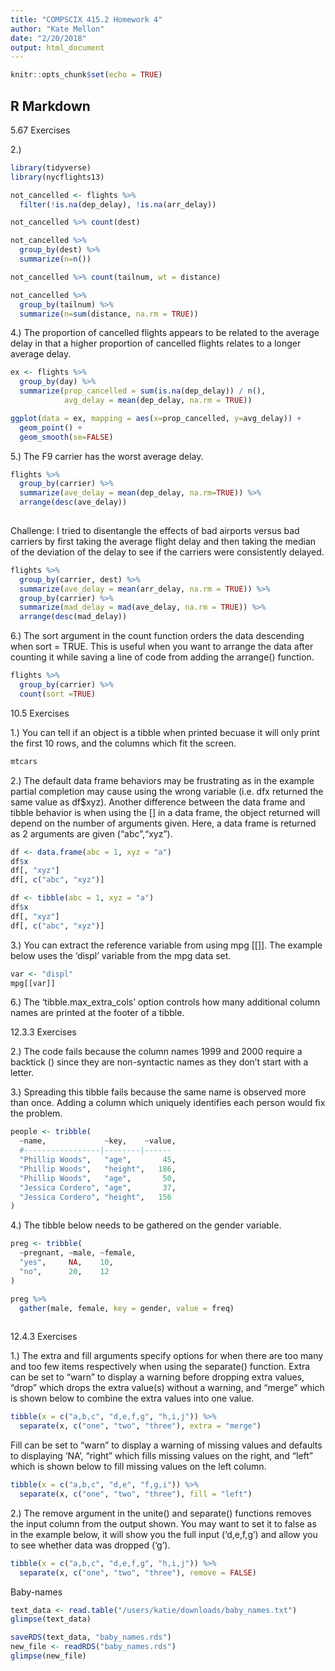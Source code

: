 ```yaml
---
title: "COMPSCIX 415.2 Homework 4"
author: "Kate Mellon"
date: "2/20/2018"
output: html_document
---
```


```r

knitr::opts_chunk$set(echo = TRUE)
```

## R Markdown

5.67 Exercises

2.) 

```r
library(tidyverse)
library(nycflights13)

not_cancelled <- flights %>% 
  filter(!is.na(dep_delay), !is.na(arr_delay))

not_cancelled %>% count(dest)

```

```r
not_cancelled %>% 
  group_by(dest) %>%
  summarize(n=n())
```

```r
not_cancelled %>% count(tailnum, wt = distance)

```

```r
not_cancelled %>% 
  group_by(tailnum) %>%
  summarize(n=sum(distance, na.rm = TRUE))
```


4.) The proportion of cancelled flights appears to be related to the average delay in that a higher proportion of cancelled flights relates to a longer average delay.

```r

ex <- flights %>%
  group_by(day) %>%
  summarize(prop_cancelled = sum(is.na(dep_delay)) / n(),
            avg_delay = mean(dep_delay, na.rm = TRUE))

ggplot(data = ex, mapping = aes(x=prop_cancelled, y=avg_delay)) +
  geom_point() +
  geom_smooth(se=FALSE)


```


5.) The F9 carrier has the worst average delay.

```r
flights %>% 
  group_by(carrier) %>% 
  summarize(ave_delay = mean(dep_delay, na.rm=TRUE)) %>%
  arrange(desc(ave_delay))
  
```

Challenge:
I tried to disentangle the effects of bad airports versus bad carriers by first taking the average flight delay and then taking the median of the deviation of the delay to see if the carriers were consistently delayed. 

```r
flights %>%
  group_by(carrier, dest) %>%
  summarize(ave_delay = mean(arr_delay, na.rm = TRUE)) %>%
  group_by(carrier) %>%
  summarize(mad_delay = mad(ave_delay, na.rm = TRUE)) %>%
  arrange(desc(mad_delay))
```


6.) The sort argument in the count function orders the data descending when sort = TRUE. This is useful when you want to arrange the data after counting it while saving a line of code from adding the arrange() function. 

```r
flights %>%
  group_by(carrier) %>%
  count(sort =TRUE)
```


10.5 Exercises

1.) You can tell if an object is a tibble when printed becuase it will only print the first 10 rows, and the columns which fit the screen. 

```r
mtcars
```

2.) The default data frame behaviors may be frustrating as in the example partial completion may cause using the wrong variable (i.e. dfx returned the same value as df$xyz). Another difference between the data frame and tibble behavior is when using the [] in a data frame, the object returned will depend on the number of arguments given. Here, a data frame is returned as 2 arguments are given ("abc","xyz"). 

```r
df <- data.frame(abc = 1, xyz = "a")
df$x
df[, "xyz"]
df[, c("abc", "xyz")]
```

```r
df <- tibble(abc = 1, xyz = "a")
df$x
df[, "xyz"]
df[, c("abc", "xyz")]
```


3.) You can extract the reference variable from using mpg [[]]. The example below uses the 'displ' variable from the mpg data set.
```r
var <- "displ"
mpg[[var]]
```


6.) The 'tibble.max_extra_cols' option controls how many additional column names are printed at the footer of a tibble.


12.3.3 Exercises

2.) The code fails because the column names 1999 and 2000 require a backtick (` `) since they are non-syntactic names as they don't start with a letter.

3.) Spreading this tibble fails because the same name is observed more than once. Adding a column which uniquely identifies each person would fix the problem. 

```r
people <- tribble(
  ~name,             ~key,    ~value,
  #-----------------|--------|------
  "Phillip Woods",   "age",       45,
  "Phillip Woods",   "height",   186,
  "Phillip Woods",   "age",       50,
  "Jessica Cordero", "age",       37,
  "Jessica Cordero", "height",   156
)


```

4.) The tibble below needs to be gathered on the gender variable. 

```r
preg <- tribble(
  ~pregnant, ~male, ~female,
  "yes",     NA,    10,
  "no",      20,    12
)

preg %>%
  gather(male, female, key = gender, value = freq)
  
```


12.4.3 Exercises

1.) The extra and fill arguments specify options for when there are too many and too few items respectively when using the separate() function. Extra can be set to "warn" to display a warning before dropping extra values, "drop" which drops the extra value(s) without a warning, and "merge" which is shown below to combine the extra values into one value. 

```r
tibble(x = c("a,b,c", "d,e,f,g", "h,i,j")) %>% 
  separate(x, c("one", "two", "three"), extra = "merge")
```


Fill can be set to "warn" to display a warning of missing values and defaults to displaying 'NA', "right" which fills missing values on the right, and "left" which is shown below to fill missing values on the left column. 

```r
tibble(x = c("a,b,c", "d,e", "f,g,i")) %>% 
  separate(x, c("one", "two", "three"), fill = "left")
```

2.) The remove argument in the unite() and separate() functions removes the input column from the output shown. You may want to set it to false as in the example below, it will show you the full input ('d,e,f,g') and allow you to see whether data was dropped ('g').

```r
tibble(x = c("a,b,c", "d,e,f,g", "h,i,j")) %>% 
  separate(x, c("one", "two", "three"), remove = FALSE)
```

Baby-names

```r

text_data <- read.table("/users/katie/downloads/baby_names.txt")
glimpse(text_data)

saveRDS(text_data, "baby_names.rds")
new_file <- readRDS("baby_names.rds")
glimpse(new_file)

```


